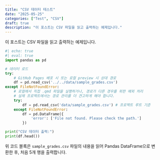 ```yaml
---
title: "CSV 데이터 테스트"
date: "2025-05-25"
categories: ["Test", "CSV"]
draft: true
description: "이 포스트는 CSV 파일을 읽고 출력하는 예제입니다."
---
```


이 포스트는 CSV 파일을 읽고 출력하는 예제입니다.

```python
#| echo: true
#| eval: true
import pandas as pd

# 데이터 로드
try:
    # GitHub Pages 배포 시 또는 로컬 preview 시 상대 경로
    df = pd.read_csv('../../data/sample_grades.csv') 
except FileNotFoundError:
    # 로컬에서 직접 .qmd 파일을 실행하거나, 경로가 다른 경우를 위한 예외 처리
    # 실제 프로젝트에서는 경로 관리를 더 견고하게 해야 합니다.
    try:
        df = pd.read_csv('data/sample_grades.csv') # 프로젝트 루트 기준
    except FileNotFoundError:
        df = pd.DataFrame({
            'error': ['File not found. Please check the path.']
        })

print("CSV 데이터 출력:")
print(df.head())
```

위 코드 블록은 `sample_grades.csv` 파일의 내용을 읽어 Pandas DataFrame으로 변환한 후, 처음 5개 행을 출력합니다.
